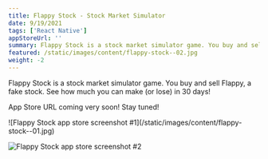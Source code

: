 ```yaml
---
title: Flappy Stock - Stock Market Simulator
date: 9/19/2021
tags: ['React Native']
appStoreUrl: ''
summary: Flappy Stock is a stock market simulator game. You buy and sell Flappy, a fake stock. See how much you can make (or lose) in 30 days!
featured: /static/images/content/flappy-stock--02.jpg
weight: -2
---
```


Flappy Stock is a stock market simulator game. You buy and sell Flappy, a fake stock. See how much you can make (or lose) in 30 days!

App Store URL coming very soon! Stay tuned!

<div className="grid grid-cols-2 gap-2">
![Flappy Stock app store screenshot #1](/static/images/content/flappy-stock--01.jpg)

![Flappy Stock app store screenshot #2](/static/images/content/flappy-stock--02.jpg)

</div>
